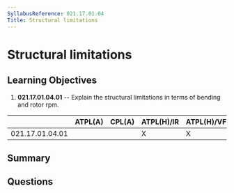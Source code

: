 ```yaml
---
SyllabusReference: 021.17.01.04
Title: Structural limitations
---
```


# Structural limitations

## Learning Objectives

1.  **021.17.01.04.01** -- Explain the structural limitations in terms of bending
    and rotor rpm.

|                 | ATPL(A) | CPL(A) | ATPL(H)/IR | ATPL(H)/VFR | CPL(H) | IR | CBIR(A) |
| --------------- | ------- | ------ | ---------- | ----------- | ------ | -- | ------- |
| 021.17.01.04.01 |         |        | X          | X           | X      |    |         |

## Summary

## Questions
